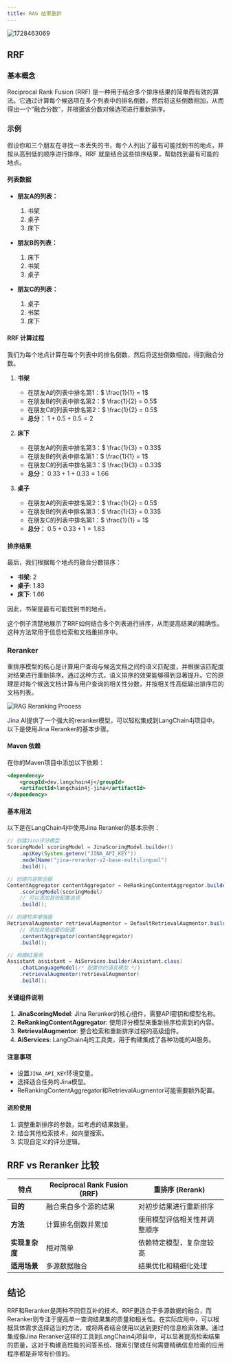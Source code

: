 ```yaml
---
title: RAG 结果重排
---
```



<img src='https://minio.pigx.top/oss/202410/1728463069.png' alt='1728463069'/>


## RRF

### 基本概念

Reciprocal Rank Fusion (RRF) 是一种用于结合多个排序结果的简单而有效的算法。它通过计算每个候选项在多个列表中的排名倒数，然后将这些倒数相加，从而得出一个“融合分数”，并根据该分数对候选项进行重新排序。

### 示例

假设你和三个朋友在寻找一本丢失的书，每个人列出了最有可能找到书的地点，并按从高到低的顺序进行排序。RRF 就是结合这些排序结果，帮助找到最有可能的地点。

#### 列表数据

- **朋友A的列表：**
  1. 书架
  2. 桌子
  3. 床下

- **朋友B的列表：**
  1. 床下
  2. 书架
  3. 桌子

- **朋友C的列表：**
  1. 桌子
  2. 书架
  3. 床下

#### RRF 计算过程

我们为每个地点计算在每个列表中的排名倒数，然后将这些倒数相加，得到融合分数。

1. **书架**
   - 在朋友A的列表中排名第1：$ \frac{1}{1} = 1$
   - 在朋友B的列表中排名第2：$ \frac{1}{2} = 0.5$
   - 在朋友C的列表中排名第2：$ \frac{1}{2} = 0.5$
   - **总分：** $1 + 0.5 + 0.5 = 2$

2. **床下**
   - 在朋友A的列表中排名第3：$ \frac{1}{3} = 0.33$
   - 在朋友B的列表中排名第1：$ \frac{1}{1} = 1$
   - 在朋友C的列表中排名第3：$ \frac{1}{3} = 0.33$
   - **总分：** $0.33 + 1 + 0.33 = 1.66$

3. **桌子**
   - 在朋友A的列表中排名第2：$ \frac{1}{2} = 0.5$
   - 在朋友B的列表中排名第3：$ \frac{1}{3} = 0.33$
   - 在朋友C的列表中排名第1：$ \frac{1}{1} = 1$
   - **总分：** $0.5 + 0.33 + 1 = 1.83$

#### 排序结果

最后，我们根据每个地点的融合分数排序：

- **书架**: 2
- **桌子**: 1.83
- **床下**: 1.66

因此，书架是最有可能找到书的地点。


这个例子清楚地展示了RRF如何结合多个列表进行排序，从而提高结果的精确性。这种方法常用于信息检索和文档重排序中。

### Reranker

重排序模型的核心是计算用户查询与候选文档之间的语义匹配度，并根据该匹配度对结果进行重新排序。通过这种方式，语义排序的效果能够得到显著提升。它的原理是对每个候选文档计算与用户查询的相关性分数，并按相关性高低输出排序后的文档列表。

![RAG Reranking Process](https://minio.pigx.top/oss/202410/1728447436.png)

Jina AI提供了一个强大的reranker模型，可以轻松集成到LangChain4j项目中。以下是使用Jina Reranker的基本步骤。

#### Maven 依赖

在你的Maven项目中添加以下依赖：

```xml
<dependency>
    <groupId>dev.langchain4j</groupId>
    <artifactId>langchain4j-jina</artifactId>
</dependency>
```

#### 基本用法

以下是在LangChain4j中使用Jina Reranker的基本示例：

```java
// 创建Jina评分模型
ScoringModel scoringModel = JinaScoringModel.builder()
    .apiKey(System.getenv("JINA_API_KEY"))
    .modelName("jina-reranker-v2-base-multilingual")
    .build();

// 创建内容聚合器
ContentAggregator contentAggregator = ReRankingContentAggregator.builder()
    .scoringModel(scoringModel)
    // 可以添加其他配置选项
    .build();

// 创建检索增强器
RetrievalAugmentor retrievalAugmentor = DefaultRetrievalAugmentor.builder()
    // 添加其他必要的配置
    .contentAggregator(contentAggregator)
    .build();

// 构建AI服务
Assistant assistant = AiServices.builder(Assistant.class)
    .chatLanguageModel(/* 配置你的语言模型 */)
    .retrievalAugmentor(retrievalAugmentor)
    .build();
```

#### 关键组件说明

1. **JinaScoringModel**: Jina Reranker的核心组件，需要API密钥和模型名称。
2. **ReRankingContentAggregator**: 使用评分模型来重新排序检索到的内容。
3. **RetrievalAugmentor**: 整合检索和重新排序过程的高级组件。
4. **AiServices**: LangChain4j的工具类，用于构建集成了各种功能的AI服务。

#### 注意事项

- 设置`JINA_API_KEY`环境变量。
- 选择适合任务的Jina模型。
- ReRankingContentAggregator和RetrievalAugmentor可能需要额外配置。

#### 进阶使用

1. 调整重新排序的参数，如考虑的结果数量。
2. 结合其他检索技术，如向量搜索。
3. 实现自定义的评分逻辑。

## RRF vs Reranker 比较

| 特点           | Reciprocal Rank Fusion (RRF)          | 重排序 (Rerank)                    |
|----------------|---------------------------------------|-------------------------------------|
| **目的**       | 融合来自多个源的结果                  | 对初步结果进行重新排序              |
| **方法**       | 计算排名倒数并累加                    | 使用模型评估相关性并调整顺序        |
| **实现复杂度** | 相对简单                              | 依赖特定模型，复杂度较高            |
| **适用场景**   | 多源数据融合                          | 结果优化和精细化处理                |

## 结论

RRF和Reranker是两种不同但互补的技术。RRF更适合于多源数据的融合，而Reranker则专注于提高单一查询结果集的质量和相关性。在实际应用中，可以根据具体需求选择适当的方法，或将两者结合使用以达到更好的信息检索效果。通过集成像Jina Reranker这样的工具到LangChain4j项目中，可以显著提高检索结果的质量，这对于构建高性能的问答系统、搜索引擎或任何需要精确信息检索的应用程序都是非常有价值的。